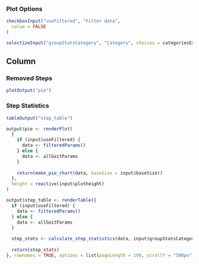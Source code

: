 ### Plot Options
```r
checkboxInput("useFiltered", "Filter data",
  value = FALSE
)

selectizeInput("groupStatsCategory", "Category", choices = categoriesExtra, selected = "participant", multiple = TRUE)
```

Column
--------------------------------------------


### Removed Steps {data-height=600}


```r
plotOutput("pie")
```

### Step Statistics {data-height=500}

```r
tableOutput("step_table")
```

```r
output$pie <- renderPlot(
  {
    if (input$useFiltered) {
      data <- filteredParams()
    } else {
      data <- allGaitParams
    }
    
    return(make_pie_chart(data, baseSize = input$baseSize))
  },
  height = reactive(input$plotheight)
)

output$step_table <- renderTable({
  if (input$useFiltered) {
    data <- filteredParams()
  } else {
    data <- allGaitParams
  }
  
  step_stats <- calculate_step_statistics(data, input$groupStatsCategory)
  
  return(step_stats)
}, rownames = TRUE, options = list(pageLength = 100, scrollY = "500px"))

```